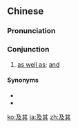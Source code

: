 ==Chinese==
{{zh-forms}}

===Pronunciation===
{{zh-pron
|m=jíqí
|c=kap6 kei4
|ma=Zh-jíqí.ogg
|cat=con
}}

===Conjunction===
{{zh-con}}

# [[as well as]]; [[and]]

====Synonyms====
* {{zh-l|並且}}
* {{zh-l|而且}}

{{zh-cat|Elementary}}

[[ko:及其]]
[[ja:及其]]
[[zh:及其]]